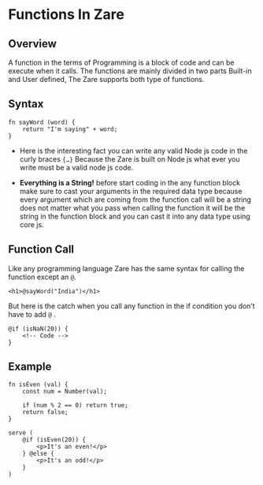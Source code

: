 # Functions In Zare

## Overview

A function in the terms of Programming is a block of code and can be execute when it calls. The functions are mainly divided in two parts Built-in and User defined, The Zare supports both type of functions.

## Syntax

```zare
fn sayWord (word) {
    return "I'm saying" + word;
}
```

* Here is the interesting fact you can write any valid Node js code in the curly braces `{…}` Because the Zare is built on Node js what ever you write must be a valid node js code.

* **Everything is a String!** before start coding in the any function block make sure to cast your arguments in the required data type because every argument which are coming from the function call will be a string does not matter what you pass when calling the function it will be the string in the function block and you can cast it into any data type using core js.

## Function Call

Like any programming language Zare has the same syntax for calling the function except an `@`.

```zare
<h1>@sayWord("India")</h1>
```

But here is the catch when you call any function in the if condition you don’t have to add `@` .

```zare
@if (isNaN(20)) {
    <!-- Code -->
}
```

## Example

```zare filename="index.zare"
fn isEven (val) {
    const num = Number(val);
    
    if (num % 2 == 0) return true;
    return false;
}

serve (
    @if (isEven(20)) {
        <p>It's an even!</p>
    } @else {
        <p>It's an odd!</p>
    }
)
```
